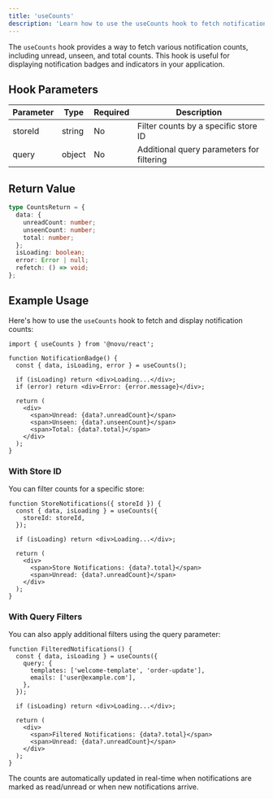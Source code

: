 ```yaml
---
title: 'useCounts'
description: 'Learn how to use the useCounts hook to fetch notification counts in your React application'
---
```



The `useCounts` hook provides a way to fetch various notification counts, including unread, unseen, and total counts. This hook is useful for displaying notification badges and indicators in your application.

## Hook Parameters

| Parameter | Type   | Required | Description                               |
| --------- | ------ | -------- | ----------------------------------------- |
| storeId   | string | No       | Filter counts by a specific store ID      |
| query     | object | No       | Additional query parameters for filtering |

## Return Value

```typescript
type CountsReturn = {
  data: {
    unreadCount: number;
    unseenCount: number;
    total: number;
  };
  isLoading: boolean;
  error: Error | null;
  refetch: () => void;
};
```

## Example Usage

Here's how to use the `useCounts` hook to fetch and display notification counts:

```tsx
import { useCounts } from '@novu/react';

function NotificationBadge() {
  const { data, isLoading, error } = useCounts();

  if (isLoading) return <div>Loading...</div>;
  if (error) return <div>Error: {error.message}</div>;

  return (
    <div>
      <span>Unread: {data?.unreadCount}</span>
      <span>Unseen: {data?.unseenCount}</span>
      <span>Total: {data?.total}</span>
    </div>
  );
}
```

### With Store ID

You can filter counts for a specific store:

```tsx
function StoreNotifications({ storeId }) {
  const { data, isLoading } = useCounts({
    storeId: storeId,
  });

  if (isLoading) return <div>Loading...</div>;

  return (
    <div>
      <span>Store Notifications: {data?.total}</span>
      <span>Unread: {data?.unreadCount}</span>
    </div>
  );
}
```

### With Query Filters

You can also apply additional filters using the query parameter:

```tsx
function FilteredNotifications() {
  const { data, isLoading } = useCounts({
    query: {
      templates: ['welcome-template', 'order-update'],
      emails: ['user@example.com'],
    },
  });

  if (isLoading) return <div>Loading...</div>;

  return (
    <div>
      <span>Filtered Notifications: {data?.total}</span>
      <span>Unread: {data?.unreadCount}</span>
    </div>
  );
}
```

<Callout type="info">
  The counts are automatically updated in real-time when notifications are marked as read/unread or
  when new notifications arrive.
</Callout>
